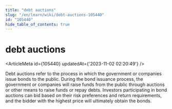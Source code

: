 ```yaml
---
title: "debt auctions"
slug: "/en/learn/wiki/debt-auctions-105440"
id: "105440"
hide_table_of_contents: true
---
```



# debt auctions

<ArticleMeta id={105440} updatedAt={'2023-11-02 02:20:49'} />
<div className='border-solid border-b border-t-0 my-4 border-[var(--ifm-color-gray-300)]' />

Debt auctions refer to the process in which the government or companies issue bonds to the public. During the bond issuance process, the government or companies will raise funds from the public through auctions or other means to raise funds or repay debts. Investors participating in bond auctions can bid based on their risk preferences and return requirements, and the bidder with the highest price will ultimately obtain the bonds.
